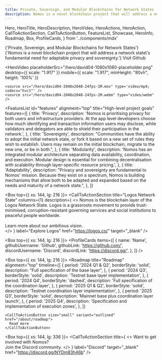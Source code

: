 ```yaml
---
title: Private, Sovereign, and Modular Blockchains for Network States
description: Nomos is a novel blockchain project that will address a network state's fundamental need for adaptable privacy and sovereignty.
---
```


  Hero,
  HeroTitle,
  HeroDescription,
  HeroVideo,
  HeroActions,
  HeroAction,
  CallToActionSection,
  CallToActionButton,
  FeatureList,
  Showcase,
  HeroInfo,
  Roadmap,
  Box,
  ProfileCards,
} from '../components/mdx'

<Hero size="large">
  <HeroInfo>
    <HeroTitle>
      {'Private, Sovereign, and Modular Blockchains for Network States'} 
    </HeroTitle>
    <HeroDescription>
      {'Nomos is a novel blockchain project that will address a network state\'s fundamental need for adaptable privacy and sovereignty.'} 
    </HeroDescription>
    <HeroActions>
      <HeroAction href="https://github.com/logos-co/nomos-node" target="_blank">
        Visit Github
      </HeroAction>
    </HeroActions>
  </HeroInfo>

  <HeroVideo
    placeholderSrc="/hero/david04-1080x1080-placeholder.png"
    desktop={{ scale: "1.917" }}
    mobile={{ scale: "1.917", minHeight: "80vh", height: '100%'  }}
  >
    <source src="/hero/david04-2048x2048-24fps-1M.mov" type='video/mp4; codecs="hvc1"' />
    <source src="/hero/david04-2048x2048-24fps-1M.webm" type="video/webm" />  
  </HeroVideo>

</Hero>

<FeatureList
  id="features"
  alignment="top"
  title="High-level project goals"
  features={[
    {
      title: 'Privacy',
      description:
        'Nomos is prioritising privacy for both users and infrastructure providers. At the app level developers choose how much identifying and transaction information users may disclose, while validators and delegators are able to shield their participation in the network.',
    },
    {
      title: 'Sovereignty',
      description:
        "Communities have the ability to adopt the initial network state, or fork it based on a new set of rules they wish to establish. Users may remain on the initial blockchain, migrate to the new one, or be in both.",
    },
    {
      title: 'Modularity',
      description:
        'Nomos has an integrated modular architecture separating data availability, coordination, and execution. Modular design is essential for combining decentralisation with scalability through layer-specific resource pricing.',
    },
    {
      title: 'Adaptability',
      description:
        "Privacy and sovereignty are fundamental to Nomos' mission. Because they exist on a spectrum, Nomos is building mechanisms that allow both to be adapted and expanded based on the needs and maturity of a network state.",
    },
  ]}
>
</FeatureList>

<Box top={{ xs: 144, lg: 216 }}>
  <CallToActionSection
    title="Logos Network State"
    columns={1}
    description={
      <>
        Nomos is the blockchain layer of the Logos Network State. Logos is a grassroots movement to provide trust-minimised, corruption-resistant governing services and social institutions to peaceful people worldwide.
        <br/>
        <br/>
        Learn more about our ambitious vision.  
      </>
    }
    label="Explore Logos"
    href="https://logos.co/"
    target="_blank"
  />
</Box>

<Box top={{ xs: 144, lg: 216 }}>
  <CallToActionSection
    title="Team"
    columns={1}
    description="Description"
    label="CTA"
    href="/about/team"
    target="_self"
  />
  <ProfileCards
    items={[
      {
        name: 'Name',
        githubUsername: 'Github',
        githubLink: 'https://github.com/',
        discordUsername: 'Discord',
        discordLink: 'https://discord.gg/',
      },
    ]}
  />
</Box>

<Box top={{ xs: 144, lg: 216 }}>
  <Roadmap
    title="Roadmap"
    alignment="top"
    timeline={[
      {
        period: '2024 Q1 & Q2',
        borderStyle: 'solid',
        description: "Full specification of the base layer",
      },
      {
        period: '2024 Q3',
        borderStyle: 'solid',
        description: 'Testnet base layer implementation',
      },
      {
        period: '2024 Q4',
        borderStyle: 'dashed',
        description: 'Full specification of the coordination layer',
      },
      {
        period: '2025 Q1 & Q2',
        borderStyle: 'solid',
        description: 'Testnet coordination layer implementation',
      },
      {
        period: '2025 Q3',
        borderStyle: 'solid',
        description: 'Mainnet base plus coordination layer launch',
      },
      {
        period: '2025 Q4',
        description: 'Specification and implementation of execution zones',
      },
    ]}
  >
    <CallToActionButton size="small" variant="outlined" href="/about/roadmap">
      Read more
    </CallToActionButton>
  </Roadmap>
</Box>

<Box top={{ xs: 144, lg: 336 }}>
  <CallToActionSection
    title={
      <>
        Want to get involved with Nomos? <br/> 
        Join the Discord community.
      </>
    }
    label="Discord"
    target="_blank"
    href="https://discord.gg/NYDm83h46b"
  />
</Box>
